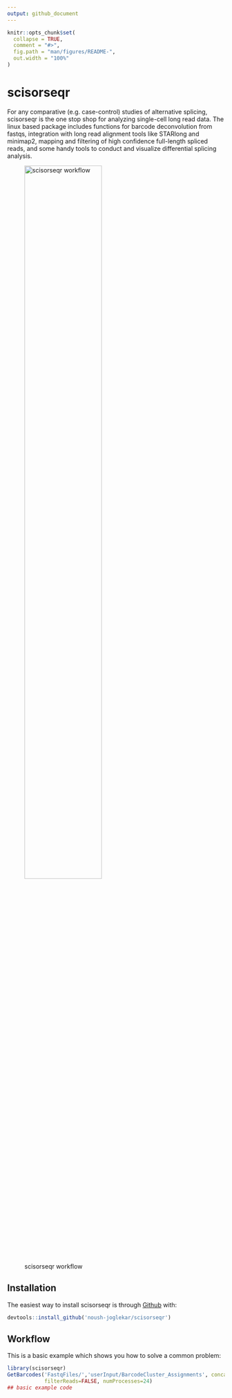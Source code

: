 ```yaml
---
output: github_document
---
```


<!-- README.md is generated from README.Rmd. Please edit that file -->

```r
knitr::opts_chunk$set(
  collapse = TRUE,
  comment = "#>",
  fig.path = "man/figures/README-",
  out.width = "100%"
)
```

# scisorseqr

<!-- badges: start -->
<!-- badges: end -->

For any comparative (e.g. case-control) studies of alternative splicing,
scisorseqr is the one stop shop for analyzing single-cell long read data. The linux 
based package includes functions for barcode deconvolution from fastqs,
integration with long read alignment tools like STARlong and minimap2,
mapping and filtering of high confidence full-length spliced reads, and some
handy tools to conduct and visualize differential splicing analysis.

![scisorseqr workflow]('~/Documents/TilgnerLab/GitLab/spatialViz/www/scisorseqR_schematic.pdf'){width=65%}

## Installation

The easiest way to install scisorseqr is through [Github](https://github.com) with:

``` r
devtools::install_github('noush-joglekar/scisorseqr')
```

## Workflow

This is a basic example which shows you how to solve a common problem:

```r
library(scisorseqr)
GetBarcodes('FastqFiles/','userInput/BarcodeCluster_Assignments', concatenate=TRUE, 
            filterReads=FALSE, numProcesses=24)
## basic example code
```



